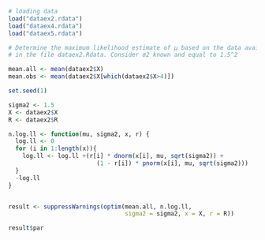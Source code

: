 ```r
# loading data
load("dataex2.rdata")
load("dataex4.rdata")
load("dataex5.rdata")
```



```r
# Determine the maximum likelihood estimate of μ based on the data available 
# in the file dataex2.Rdata. Consider σ2 known and equal to 1.5^2

mean.all <- mean(dataex2$X)
mean.obs <- mean(dataex2$X[which(dataex2$X>4)])

set.seed(1)

sigma2 <- 1.5
X <- dataex2$X
R <- dataex2$R

n.log.ll <- function(mu, sigma2, x, r) {
  log.ll <- 0
  for (i in 1:length(x)){
    log.ll <- log.ll +(r[i] * dnorm(x[i], mu, sqrt(sigma2)) + 
                         (1 - r[i]) * pnorm(x[i], mu, sqrt(sigma2)))
  }
  -log.ll
}


result <- suppressWarnings(optim(mean.all, n.log.ll, 
                                 sigma2 = sigma2, x = X, r = R))

result$par
```

